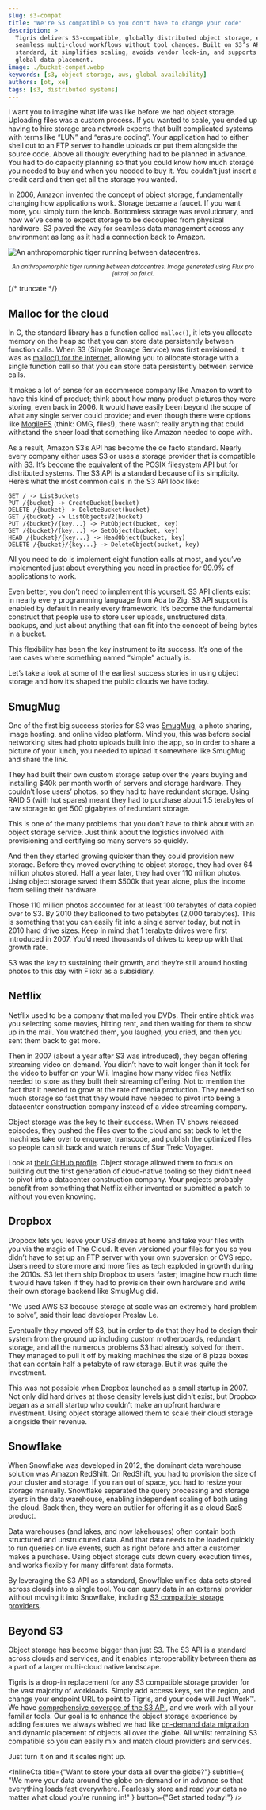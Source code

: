 ```yaml
---
slug: s3-compat
title: "We're S3 compatible so you don't have to change your code"
description: >
  Tigris delivers S3-compatible, globally distributed object storage, enabling
  seamless multi-cloud workflows without tool changes. Built on S3’s API
  standard, it simplifies scaling, avoids vendor lock-in, and supports dynamic
  global data placement.
image: ./bucket-compat.webp
keywords: [s3, object storage, aws, global availability]
authors: [ot, xe]
tags: [s3, distributed systems]
---
```



I want you to imagine what life was like before we had object storage. Uploading
files was a custom process. If you wanted to scale, you ended up having to hire
storage area network experts that built complicated systems with terms like
“LUN” and “erasure coding”. Your application had to either shell out to an FTP
server to handle uploads or put them alongside the source code. Above all
though: everything had to be planned in advance. You had to do capacity planning
so that you could know how much storage you needed to buy and when you needed to
buy it. You couldn’t just insert a credit card and then get all the storage you
wanted.

In 2006, Amazon invented the concept of object storage, fundamentally changing
how applications work. Storage became a faucet. If you want more, you simply
turn the knob. Bottomless storage was revolutionary, and now we’ve come to
expect storage to be decoupled from physical hardware. S3 paved the way for
seamless data management across any environment as long as it had a connection
back to Amazon.

![An anthropomorphic tiger running between datacentres.](./bucket-compat.webp)

<center>
  <small>
    <em>
      An anthropomorphic tiger running between datacentres. Image generated
      using Flux pro [ultra] on fal.ai.
    </em>
  </small>
</center>

{/* truncate */}

## Malloc for the cloud

In C, the standard library has a function called `malloc()`, it lets you
allocate memory on the heap so that you can store data persistently between
function calls. When S3 (Simple Storage Service) was first envisioned, it was as
[malloc() for the internet](https://aws.amazon.com/blogs/aws/amazon-s3-path-deprecation-plan-the-rest-of-the-story/),
allowing you to allocate storage with a single function call so that you can
store data persistently between service calls.

It makes a lot of sense for an ecommerce company like Amazon to want to have
this kind of product; think about how many product pictures they were storing,
even back in 2006\. It would have easily been beyond the scope of what any
single server could provide; and even though there were options like
[MogileFS](https://mogilefs.github.io/mogilefs-docs/HighLevelOverview.html)
(think: OMG, files\!), there wasn’t really anything that could withstand the
sheer load that something like Amazon needed to cope with.

As a result, Amazon S3’s API has become the de facto standard. Nearly every
company either uses S3 or uses a storage provider that is compatible with S3.
It’s become the equivalent of the POSIX filesystem API but for distributed
systems. The S3 API is a standard because of its simplicity. Here’s what the
most common calls in the S3 API look like:

```
GET / -> ListBuckets
PUT /{bucket} -> CreateBucket(bucket)
DELETE /{bucket} -> DeleteBucket(bucket)
GET /{bucket} -> ListObjectsV2(bucket)
PUT /{bucket}/{key...} -> PutObject(bucket, key)
GET /{bucket}/{key...} -> GetObject(bucket, key)
HEAD /{bucket}/{key...} -> HeadObject(bucket, key)
DELETE /{bucket}/{key...} -> DeleteObject(bucket, key)
```

All you need to do is implement eight function calls at most, and you’ve
implemented just about everything you need in practice for 99.9% of applications
to work.

Even better, you don’t need to implement this yourself. S3 API clients exist in
nearly every programming language from Ada to Zig. S3 API support is enabled by
default in nearly every framework. It’s become the fundamental construct that
people use to store user uploads, unstructured data, backups, and just about
anything that can fit into the concept of being bytes in a bucket.

This flexibility has been the key instrument to its success. It’s one of the
rare cases where something named “simple” actually is.

Let’s take a look at some of the earliest success stories in using object
storage and how it’s shaped the public clouds we have today.

## SmugMug

One of the first big success stories for S3 was
[SmugMug](https://en.wikipedia.org/wiki/SmugMug), a photo sharing, image
hosting, and online video platform. Mind you, this was before social networking
sites had photo uploads built into the app, so in order to share a picture of
your lunch, you needed to upload it somewhere like SmugMug and share the link.

They had built their own custom storage setup over the years buying and
installing $40k per month worth of servers and storage hardware. They couldn’t
lose users’ photos, so they had to have redundant storage. Using RAID 5 (with
hot spares) meant they had to purchase about 1.5 terabytes of raw storage to get
500 gigabytes of redundant storage.

This is one of the many problems that you don’t have to think about with an
object storage service. Just think about the logistics involved with
provisioning and certifying so many servers so quickly.

And then they started growing quicker than they could provision new storage.
Before they moved everything to object storage, they had over 64 million photos
stored. Half a year later, they had over 110 million photos. Using object
storage saved them $500k that year alone, plus the income from selling their
hardware.

Those 110 million photos accounted for at least 100 terabytes of data copied
over to S3. By 2010 they ballooned to two petabytes (2,000 terabytes). This is
something that you can easily fit into a single server today, but not in 2010
hard drive sizes. Keep in mind that 1 terabyte drives were first introduced in
2007\. You’d need thousands of drives to keep up with that growth rate.

S3 was the key to sustaining their growth, and they’re still around hosting
photos to this day with Flickr as a subsidiary.

## Netflix

Netflix used to be a company that mailed you DVDs. Their entire shtick was you
selecting some movies, hitting rent, and then waiting for them to show up in the
mail. You watched them, you laughed, you cried, and then you sent them back to
get more.

Then in 2007 (about a year after S3 was introduced), they began offering
streaming video on demand. You didn’t have to wait longer than it took for the
video to buffer on your Wii. Imagine how many video files Netflix needed to
store as they built their streaming offering. Not to mention the fact that it
needed to grow at the rate of media production. They needed so much storage so
fast that they would have needed to pivot into being a datacenter construction
company instead of a video streaming company.

Object storage was the key to their success. When TV shows released episodes,
they pushed the files over to the cloud and sat back to let the machines take
over to enqueue, transcode, and publish the optimized files so people can sit
back and watch reruns of Star Trek: Voyager.

Look at [their GitHub profile](https://github.com/netflix). Object storage
allowed them to focus on building out the first generation of cloud-native
tooling so they didn’t need to pivot into a datacenter construction company.
Your projects probably benefit from something that Netflix either invented or
submitted a patch to without you even knowing.

## Dropbox

Dropbox lets you leave your USB drives at home and take your files with you via
the magic of The Cloud. It even versioned your files for you so you didn’t have
to set up an FTP server with your own subversion or CVS repo. Users need to
store more and more files as tech exploded in growth during the 2010s. S3 let
them ship Dropbox to users faster; imagine how much time it would have taken if
they had to provision their own hardware and write their own storage backend
like SmugMug did.

"We used AWS S3 because storage at scale was an extremely hard problem to
solve”, said their lead developer Preslav Le.

Eventually they moved off S3, but in order to do that they had to design their
system from the ground up including custom motherboards, redundant storage, and
all the numerous problems S3 had already solved for them. They managed to pull
it off by making machines the size of 8 pizza boxes that can contain half a
petabyte of raw storage. But it was quite the investment.

This was not possible when Dropbox launched as a small startup in 2007\. Not
only did hard drives at those density levels just didn’t exist, but Dropbox
began as a small startup who couldn’t make an upfront hardware investment. Using
object storage allowed them to scale their cloud storage alongside their
revenue.

## Snowflake

When Snowflake was developed in 2012, the dominant data warehouse solution was
Amazon RedShift. On RedShift, you had to provision the size of your cluster and
storage. If you ran out of space, you had to resize your storage manually.
Snowflake separated the query processing and storage layers in the data
warehouse, enabling independent scaling of both using the cloud. Back then, they
were an outlier for offering it as a cloud SaaS product.

Data warehouses (and lakes, and now lakehouses) often contain both structured
and unstructured data. And that data needs to be loaded quickly to run queries
on live events, such as right before and after a customer makes a purchase.
Using object storage cuts down query execution times, and works flexibly for
many different data formats.

By leveraging the S3 API as a standard, Snowflake unifies data sets stored
across clouds into a single tool. You can query data in an external provider
without moving it into Snowflake, including
[S3 compatible storage providers](https://docs.snowflake.com/en/user-guide/data-load-s3-compatible-storage).

## Beyond S3

Object storage has become bigger than just S3. The S3 API is a standard across
clouds and services, and it enables interoperability between them as a part of a
larger multi-cloud native landscape.

Tigris is a drop-in replacement for any S3 compatible storage provider for the
vast majority of workloads. Simply add access keys, set the region, and change
your endpoint URL to point to Tigris, and your code will Just Work™. We have
[comprehensive coverage of the S3 API](https://www.tigrisdata.com/docs/api/s3/),
and we work with all your familiar tools. Our goal is to enhance the object
storage experience by adding features we always wished we had like
[on-demand data migration](https://www.tigrisdata.com/docs/buckets/settings/#data-migration)
and dynamic placement of objects all over the globe. All whilst remaining S3
compatible so you can easily mix and match cloud providers and services.

Just turn it on and it scales right up.

<InlineCta
  title={"Want to store your data all over the globe?"}
  subtitle={
    "We move your data around the globe on-demand or in advance so that everything loads fast everywhere. Fearlessly store and read your data no matter what cloud you're running in!"
  }
  button={"Get started today!"}
/>
